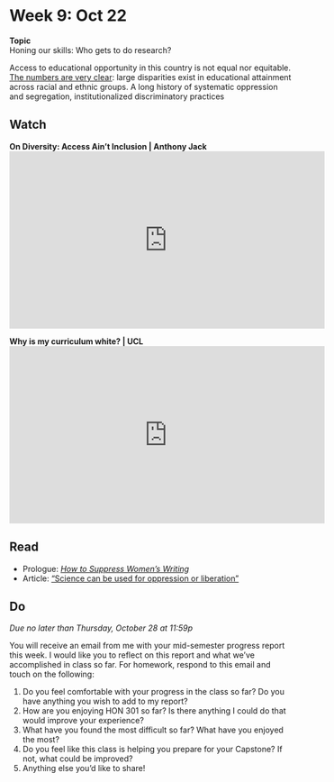 # Week 9: Oct 22

<div class="boxed" id="center">
**Topic**  
Honing our skills: Who gets to do research?</div>

Access to educational opportunity in this country is not equal nor equitable. [The numbers are very clear](https://en.wikipedia.org/wiki/Racial_achievement_gap_in_the_United_States): large disparities exist in educational attainment across racial and ethnic groups. A long history of systematic oppression and segregation, institutionalized discriminatory practices 

## Watch 

**On Diversity: Access Ain't Inclusion | Anthony Jack**  
<iframe width="560" height="315" src="https://www.youtube.com/embed/j7w2Gv7ueOc" title="YouTube video player" frameborder="0" allow="accelerometer; autoplay; clipboard-write; encrypted-media; gyroscope; picture-in-picture" allowfullscreen></iframe>

**Why is my curriculum white? | UCL**  
<iframe width="560" height="315" src="https://www.youtube.com/embed/Dscx4h2l-Pk" title="YouTube video player" frameborder="0" allow="accelerometer; autoplay; clipboard-write; encrypted-media; gyroscope; picture-in-picture" allowfullscreen></iframe>

## Read

+ Prologue: [_How to Suppress Women's Writing_]()
+ Article: ["Science can be used for oppression or liberation"](https://socialistworker.org/2018/04/11/science-can-be-used-for-oppression-or-liberation)


## Do

_Due no later than Thursday, October 28 at 11:59p_

You will receive an email from me with your mid-semester progress report this week. I would like you to reflect on this report and what we've accomplished in class so far. For homework, respond to this email and touch on the following:

1. Do you feel comfortable with your progress in the class so far? Do you have anything you wish to add to my report?
2. How are you enjoying HON 301 so far? Is there anything I could do that would improve your experience?
3. What have you found the most difficult so far? What have you enjoyed the most?
4. Do you feel like this class is helping you prepare for your Capstone? If not, what could be improved?
5. Anything else you'd like to share!

